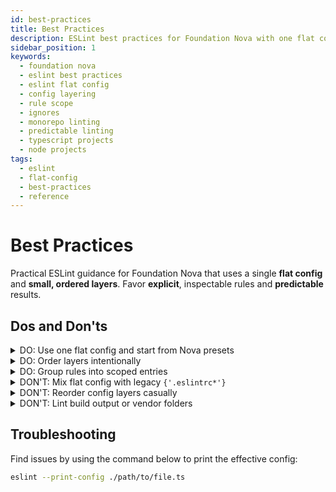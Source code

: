 ```yaml
---
id: best-practices
title: Best Practices
description: ESLint best practices for Foundation Nova with one flat config, ordered layers, scoped rule groups, and sensible ignores for fast, predictable linting.
sidebar_position: 1
keywords:
  - foundation nova
  - eslint best practices
  - eslint flat config
  - config layering
  - rule scope
  - ignores
  - monorepo linting
  - predictable linting
  - typescript projects
  - node projects
tags:
  - eslint
  - flat-config
  - best-practices
  - reference
---
```



# Best Practices

Practical ESLint guidance for Foundation Nova that uses a single **flat config** and **small, ordered layers**. Favor **explicit**, inspectable rules and **predictable** results.

## Dos and Don'ts

<details>
  <summary>
    <Icon icon="openmoji:check-mark" width="20" height="20" />
    <span>DO: Use one flat config and start from Nova presets</span>
  </summary>
  <ul>
    <li><strong>What</strong>: Use a single <code>{'eslint.config.ts'}</code> or <code>{'eslint.config.js'}</code>. First <strong>import Nova presets</strong>, then add your project's layers and overrides in that same array.</li>
    <li><strong>Why</strong>: One file is the source of truth. Presets give a reliable base. Your local entries then adjust behavior in a controlled, visible order.</li>
  </ul>
</details>

<details>
  <summary>
    <Icon icon="openmoji:check-mark" width="20" height="20" />
    <span>DO: Order layers intentionally</span>
  </summary>
  <ul>
    <li><strong>What</strong>: Arrange as <em>ignores → style → language → environment/framework → platform → tool → your custom overrides</em>.</li>
    <li><strong>Why</strong>: ESLint merges top to bottom and the <em>last</em> matching entry wins. Stable order makes outcomes predictable.</li>
  </ul>
</details>

<details>
  <summary>
    <Icon icon="openmoji:check-mark" width="20" height="20" />
    <span>DO: Group rules into scoped entries</span>
  </summary>
  <ul>
    <li><strong>What</strong>: Create an <strong>array of objects</strong>. Each object is a named group with <code>{'plugins'}</code>, <code>{'rules'}</code>, <code>{'settings'}</code>, <code>{'files'}</code>, <code>{'ignores'}</code>, etc.</li>
    <li><strong>Why</strong>: You control <em>where</em> a ruleset applies. This replaces legacy overrides and avoids accidental coverage.</li>
  </ul>
</details>

<details>
  <summary>
    <Icon icon="openmoji:cross-mark" width="20" height="20" />
    <span>DON'T: Mix flat config with legacy <code>{'.eslintrc*'}</code></span>
  </summary>
  <ul>
    <li><strong>What</strong>: Do not keep old config files alongside <code>{'eslint.config.ts'}</code> or <code>{'eslint.config.js'}</code>.</li>
    <li><strong>Why</strong>: Split sources of truth cause confusion. Flat config expects rules and ignores to live in one place.</li>
  </ul>
</details>

<details>
  <summary>
    <Icon icon="openmoji:cross-mark" width="20" height="20" />
    <span>DON'T: Reorder config layers casually</span>
  </summary>
  <ul>
    <li><strong>What</strong>: Avoid moving entries unless you intend to change who wins on conflicts.</li>
    <li><strong>Why</strong>: Later entries override earlier ones. Order changes behavior.</li>
  </ul>
</details>

<details>
  <summary>
    <Icon icon="openmoji:cross-mark" width="20" height="20" />
    <span>DON'T: Lint build output or vendor folders</span>
  </summary>
  <ul>
    <li><strong>What</strong>: Exclude generated code (e.g. <code>{'build'}</code>, <code>{'dist'}</code>, <code>{'node_modules'}</code>) from linting.</li>
    <li><strong>Why</strong>: Prevents noise, speed issues, and irrelevant rule failures from user-ignored files.</li>
  </ul>
</details>

## Troubleshooting

Find issues by using the command below to print the effective config:

```bash
eslint --print-config ./path/to/file.ts
```
